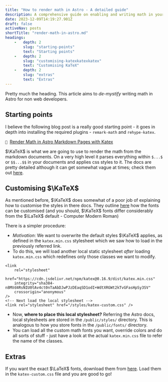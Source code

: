```yaml
---
title: "How to render math in Astro - A detailed guide"
description: A comprehensive guide on enabling and writing math in your markdown posts in astro (and other static site generators), using KaTeX
date: 2023-12-09T14:19:27.901Z
draft: false
activeNav: posts
shortTitle: "render-math-in-astro.md"
headings:
    -   depth: 2
        slug: "starting-points"
        text: "Starting points"
    -   depth: 2
        slug: "customising-katexkatexkatex"
        text: "Customising KaTeX"
    -   depth: 2
        slug: "extras"
        text: "Extras"
---
```

Pretty much the heading. This article aims to _de-mystify_ writing math in Astro for non web developers.

## Starting points

I believe the following blog post is a really good starting point - it goes in depth into installing the required plugins - `remark-math` and `rehype-katex`.

<code class="text-base">&nbsp;</code>[Render Math in Astro Markdown Pages with
Katex](https://ileumas.com/writing/2022/03/astro-math-katex/)

$\KaTeX$ is what we are going to use to render the math from the markdown documents. On a very high level it parses everything within `$...$` or `$$...$$` in your documents and applies css styles to it. The docs are pretty detailed although it can get somewhat vague at times; check them out [here](https://katex.org/docs/browser.html).

## Customising $\KaTeX$

As mentioned before, $\KaTeX$ does somewhat of a poor job of explaining how to customise the styles in there docs. They outline [here](https://katex.org/docs/font) how the fonts can be customised (and you should, $\KaTeX$ fonts differ considerably from the $\LaTeX$ default - <span class="font-serif">Computer Modern Roman</span>)

There is a simpler procedure:

-   _Motivation_: We want to overwrite the default styles $\KaTeX$ applies, as defined in the `katex.min.css` stylesheet which we saw how to load in the previously referred link.
-   To do this, we will load another local static stylesheet _after_ loading `katex.min.css` which redefines only those classes we want to modify.


```html:BaseLayout.astro
<link
    rel="stylesheet"
    href="https://cdn.jsdelivr.net/npm/katex@0.16.9/dist/katex.min.css"
    integrity="sha384-n8MVd4RsNIU0tAv4ct0nTaAbDJwPJzDEaqSD1odI+WdtXRGWt2kTvGFasHpSy3SV"
    crossorigin="anonymous"
/>
<!-- Next load the local stylesheet -->
<link rel="stylesheet" href="/styles/katex-custom.css" />
```

-   Now, **where to place this local stylesheet?** Referring the Astro docs, local stylesheets are stored in the `/public/styles/` directory. This is analogous to how you store fonts in the `/public/fonts/` directory.
-   You can load all the custom math fonts you want, override colors and do all sorts of stuff - just have a look at the actual `katex.min.css` file to refer the name of the classes.

## Extras

If you want the exact $\LaTeX$ fonts, download them from [here](https://www.fontsquirrel.com/fonts/computer-modern). Load them in the `katex-custom.css` file and you are good to go!
